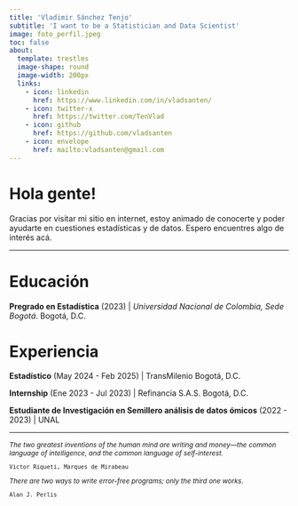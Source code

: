 ```yaml
---
title: 'Vladimir Sánchez Tenjo'
subtitle: 'I want to be a Statistician and Data Scientist'
image: foto_perfil.jpeg
toc: false
about: 
  template: trestles
  image-shape: round
  image-width: 200px
  links:
    - icon: linkedin
      href: https://www.linkedin.com/in/vladsanten/
    - icon: twitter-x
      href: https://twitter.com/TenVlad
    - icon: github
      href: https://github.com/vladsanten
    - icon: envelope
      href: mailto:vladsanten@gmail.com
---
```


# Hola gente!

Gracias por visitar mi sitio en internet, estoy animado de conocerte y poder ayudarte en cuestiones estadísticas y de datos. Espero encuentres algo de interés acá.

<hr>

# Educación

**Pregrado en Estadística** (2023) \| *Universidad Nacional de Colombia, Sede Bogotá*. Bogotá, D.C.

# Experiencia

**Estadístico** (May 2024 - Feb 2025) \| TransMilenio Bogotá, D.C.

**Internship** (Ene 2023 - Jul 2023) \| Refinancia S.A.S. Bogotá, D.C.

**Estudiante de Investigación en Semillero análisis de datos ómicos** (2022 - 2023) \| UNAL

<hr>

<footer style="font-size: 12px;">

<p><em>The two greatest inventions of the human mind are writing and money—the common language of intelligence, and the common language of self-interest.</em></p>

<p><code>Victor Riqueti, Marques de Mirabeau</code></p>

<!--<a href="https://host.kelley.iu.edu/nstoffma/"> Visto por primera vez acá</a></p> -->

<p><em>There are two ways to write error-free programs; only the third one works.</p>

</em>

<p><code>Alan J. Perlis </code></p>

```{=html}
<!--
<p> <em>There was a young fellow from Trinity <br>
Who took $\sqrt{\infty}$ <br>
But the number of digits <br>
Gave him the fidgets; <br>
He dropped Math and took up Divinity.</em></p>
Gamow, George (1904–1968) en <em>One, two, three...infinity <a href="https://www.goodreads.com/book/show/52670.One_Two_Three_Infinity"> </a></em>
</footer>
-->
```

```{=html}
<!-- You think you know when you can learn, are more sure when you can write, even more when you can teach, but certain when you can program
https://www.cs.yale.edu/homes/perlis-alan/quotes.html -->
```
